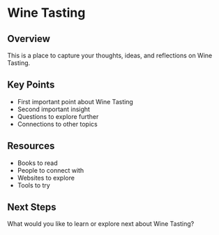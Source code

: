 # Wine Tasting

## Overview

This is a place to capture your thoughts, ideas, and reflections on Wine Tasting.

## Key Points

- First important point about Wine Tasting
- Second important insight
- Questions to explore further
- Connections to other topics

## Resources

- Books to read
- People to connect with
- Websites to explore
- Tools to try

## Next Steps

What would you like to learn or explore next about Wine Tasting?
